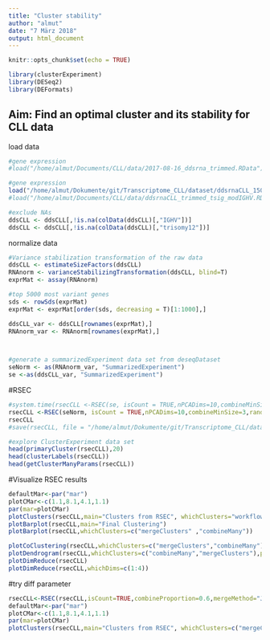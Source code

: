 ```yaml
---
title: "Cluster stability"
author: "almut"
date: "7 März 2018"
output: html_document
---
```


```r
knitr::opts_chunk$set(echo = TRUE)
```

```r
library(clusterExperiment)
library(DESeq2)
library(DEFormats)

```




## Aim: Find an optimal cluster and its stability for CLL data 

load data
```r
#gene expression
#load("/home/almut/Documents/CLL/data/2017-08-16_ddsrna_trimmed.RData")

#gene expression
load("/home/almut/Dokumente/git/Transcriptome_CLL/dataset/ddsrnaCLL_150218.RData")
#load("/home/almut/Documents/CLL/data/ddsrnaCLL_trimmed_tsig_modIGHV.RData")  #trimmed dataset with Tsig included by Junyan, variant annotations, and IGHVmod as generated by IGHV_clustering.Rmd

#exclude NAs
ddsCLL <- ddsCLL[,!is.na(colData(ddsCLL)[,"IGHV"])]
ddsCLL <- ddsCLL[,!is.na(colData(ddsCLL)[,"trisomy12"])]

```


normalize data
```r

#Variance stabilization transformation of the raw data
ddsCLL <- estimateSizeFactors(ddsCLL)
RNAnorm <- varianceStabilizingTransformation(ddsCLL, blind=T)
exprMat <- assay(RNAnorm)

#top 5000 most variant genes
sds <- rowSds(exprMat)
exprMat <- exprMat[order(sds, decreasing = T)[1:1000],]

ddsCLL_var <- ddsCLL[rownames(exprMat),]
RNAnorm_var <- RNAnorm[rownames(exprMat),]



#generate a summarizedExperiment data set from deseqDataset
seNorm <- as(RNAnorm_var, "SummarizedExperiment")
se <-as(ddsCLL_var, "SummarizedExperiment")

```

#RSEC
```r
#system.time(rsecCLL <-RSEC(se, isCount = TRUE,nPCADims=10,combineMinSize=3,random.seed=176201))
rsecCLL <-RSEC(seNorm, isCount = TRUE,nPCADims=10,combineMinSize=3,random.seed=176201)
rsecCLL
#save(rsecCLL, file = "/home/almut/Dokumente/git/Transcriptome_CLL/dataset/clusterExp_080318.RData")

#explore ClusterExperiment data set
head(primaryCluster(rsecCLL),20)
head(clusterLabels(rsecCLL))
head(getClusterManyParams(rsecCLL))

```
#Visualize RSEC results
```r
defaultMar<-par("mar")
plotCMar<-c(1.1,8.1,4.1,1.1)
par(mar=plotCMar)
plotClusters(rsecCLL,main="Clusters from RSEC", whichClusters="workflow", sampleData=c("trisomy12","IGHV", "Methylation", "TP53"), axisLine=-1)
plotBarplot(rsecCLL,main="Final Clustering")
plotBarplot(rsecCLL,whichClusters=c("mergeClusters" ,"combineMany"))
```

```r

plotCoClustering(rsecCLL,whichClusters=c("mergeClusters","combineMany"))
plotDendrogram(rsecCLL,whichClusters=c("combineMany","mergeClusters"),plotType="colorblock",leafType="sample")
plotDimReduce(rsecCLL)
plotDimReduce(rsecCLL,whichDims=c(1:4))
```
#try diff parameter
```r
rsecCLL<-RSEC(rsecCLL,isCount=TRUE,combineProportion=0.6,mergeMethod="JC",mergeCutoff=0.05)
defaultMar<-par("mar")
plotCMar<-c(1.1,8.1,4.1,1.1)
par(mar=plotCMar)
plotClusters(rsecCLL,main="Clusters from RSEC", whichClusters=c("mergeClusters.1","combineMany.1","mergeClusters","combineMany"), sampleData=c("trisomy12","IGHV", "Methylation", "TP53"), axisLine=-1)


```



